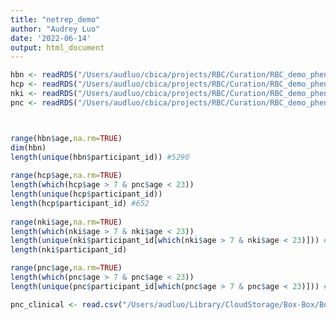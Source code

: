 ```yaml
---
title: "netrep_demo"
author: "Audrey Luo"
date: '2022-06-14'
output: html_document
---
```


```r
 

hbn <- readRDS("/Users/audluo/cbica/projects/RBC/Curation/RBC_demo_pheno/outputs/hbn_data.rds")
hcp <- readRDS("/Users/audluo/cbica/projects/RBC/Curation/RBC_demo_pheno/outputs/hcpd_data.rds")
nki <- readRDS("/Users/audluo/cbica/projects/RBC/Curation/RBC_demo_pheno/outputs/nki_data.rds")
pnc <- readRDS("/Users/audluo/cbica/projects/RBC/Curation/RBC_demo_pheno/outputs/pnc_data.rds")



range(hbn$age,na.rm=TRUE)
dim(hbn)
length(unique(hbn$participant_id)) #5290
 
range(hcp$age,na.rm=TRUE)
length(which(hcp$age > 7 & pnc$age < 23))
length(unique(hcp$participant_id)) 
length(hcp$participant_id) #652
 
range(nki$age,na.rm=TRUE)
length(which(nki$age > 7 & nki$age < 23))
length(unique(nki$participant_id[which(nki$age > 7 & nki$age < 23)])) #505
length(nki$participant_id)   

range(pnc$age,na.rm=TRUE)
length(which(pnc$age > 7 & pnc$age < 23))
length(unique(pnc$participant_id[which(pnc$age > 7 & pnc$age < 23)])) #1621

pnc_clinical <- read.csv("/Users/audluo/Library/CloudStorage/Box-Box/Box_PhD_Land/PennLINC/Aaron/data/clinical/diagnosis_dxpmr_20161014.csv")
 
```

 